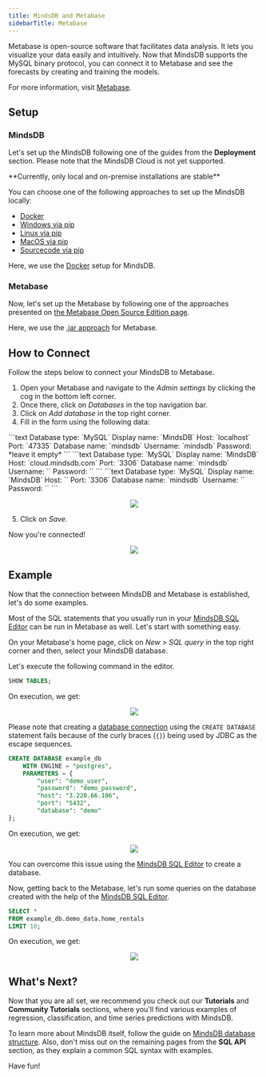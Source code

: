 ```yaml
---
title: MindsDB and Metabase
sidebarTitle: Metabase
---
```


Metabase is open-source software that facilitates data analysis. It lets you visualize your data easily and intuitively. Now that MindsDB supports the MySQL binary protocol, you can connect it to Metabase and see the forecasts by creating and training the models.

For more information, visit [Metabase](https://www.metabase.com/).

## Setup

### MindsDB

Let's set up the MindsDB following one of the guides from the **Deployment**
section. Please note that the MindsDB Cloud is not yet supported.

<Warning>
  **Currently, only local and on-premise installations are stable**
</Warning>

You can choose one of the following approaches to set up the MindsDB locally:

- [Docker](/setup/self-hosted/docker)
- [Windows via pip](/setup/self-hosted/pip/windows)
- [Linux via pip](/setup/self-hosted/pip/linux)
- [MacOS via pip](/setup/self-hosted/pip/macos)
- [Sourcecode via pip](/setup/self-hosted/pip/source)

Here, we use the [Docker](/setup/self-hosted/docker) setup for MindsDB.

### Metabase

Now, let's set up the Metabase by following one of the approaches presented on
[the Metabase Open Source Edition page](https://www.metabase.com/start/oss/).

Here, we use the
[.jar approach](https://www.metabase.com/docs/latest/installation-and-operation/running-the-metabase-jar-file.html)
for Metabase.

## How to Connect

Follow the steps below to connect your MindsDB to Metabase.

1. Open your Metabase and navigate to the _Admin settings_ by clicking the cog
   in the bottom left corner.
2. Once there, click on _Databases_ in the top navigation bar.
3. Click on _Add database_ in the top right corner.
4. Fill in the form using the following data:

  <Tabs>
    <Tab title="Local MindsDB">
      ```text
      Database type: `MySQL`
      Display name: `MindsDB`
      Host: `localhost`
      Port: `47335`
      Database name: `mindsdb`
      Username: `mindsdb`
      Password: *leave it empty*
      ```
    </Tab>
    <Tab title="MindsDB Cloud">
      ```text
      Database type: `MySQL`
      Display name: `MindsDB`
      Host: `cloud.mindsdb.com`
      Port: `3306`
      Database name: `mindsdb`
      Username: `<your MindsDB Cloud username>`
      Password: `<your MindsDB Cloud password>`
      ```
    </Tab>
    <Tab title="MindsDB Pro">
      ```text
      Database type: `MySQL`
      Display name: `MindsDB`
      Host: `<dedicated instace ip>`
      Port: `3306`
      Database name: `mindsdb`
      Username: `<your MindsDB Cloud username>`
      Password: `<your MindsDB Cloud password>`
      ```
    </Tab>
  </Tabs>
  

   <p align="center">
     <img src="/assets/metabase_add_database.png" />
   </p>

5. Click on _Save_.

Now you're connected!

<p align="center">
  <img src="/assets/metabase_connected.png" />
</p>

## Example

Now that the connection between MindsDB and Metabase is established, let's do
some examples.

Most of the SQL statements that you usually run in your
[MindsDB SQL Editor](/connect/mindsdb_editor/) can be run in Metabase as well.
Let's start with something easy.

On your Metabase's home page, click on _New > SQL query_ in the top right corner
and then, select your MindsDB database.

Let's execute the following command in the editor.

```sql
SHOW TABLES;
```

On execution, we get:

<p align="center">
  <img src="/assets/metabase_run_query_show_tables.png" />
</p>

Please note that creating a
[database connection](/sql/tutorials/home-rentals/#connecting-the-data) using
the `CREATE DATABASE` statement fails because of the curly braces (`{}`) being
used by JDBC as the escape sequences.

```sql
CREATE DATABASE example_db
    WITH ENGINE = "postgres",
    PARAMETERS = {
        "user": "demo_user",
        "password": "demo_password",
        "host": "3.220.66.106",
        "port": "5432",
        "database": "demo"
};
```

On execution, we get:

<p align="center">
  <img src="/assets/metabase_run_query_failure.png" />
</p>

You can overcome this issue using the
[MindsDB SQL Editor](/connect/mindsdb_editor/) to create a database.

Now, getting back to the Metabase, let's run some queries on the database
created with the help of the [MindsDB SQL Editor](/connect/mindsdb_editor/).

```sql
SELECT *
FROM example_db.demo_data.home_rentals
LIMIT 10;
```

On execution, we get:

<p align="center">
  <img src="/assets/metabase_run_query_home_rentals.png" />
</p>

## What's Next?

Now that you are all set, we recommend you check out our **Tutorials** and
**Community Tutorials** sections, where you'll find various examples of
regression, classification, and time series predictions with MindsDB.

To learn more about MindsDB itself, follow the guide on
[MindsDB database structure](/sql/table-structure/). Also, don't miss out on the
remaining pages from the **SQL API** section, as they explain a common SQL
syntax with examples.

Have fun!
